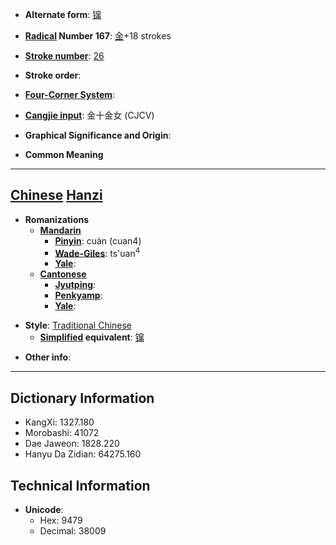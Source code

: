 * '''Alternate form''': [[镩]]

* '''[[Wiktionary:Chinese radical index| Radical]] Number 167''': [[Wiktionary:Chinese radical index 金|金]]+18 strokes

* '''[[Wiktionary:Chinese total strokes index|Stroke number]]''': [[Wiktionary:Chinese total strokes index 26|26]]

* '''Stroke order''': 

* '''[[Wiktionary:Chinese four corner index|Four-Corner System]]''': 

* '''[[Wiktionary:Chinese Cangjie index|Cangjie input]]''': 金十金女 (CJCV)

* '''Graphical Significance and Origin''': 

* '''Common Meaning'''

----

== [[Chinese]] [[Hanzi]] ==

* '''Romanizations'''
** '''[[Mandarin]]'''
*** '''[[Pinyin]]''': cuàn (cuan4)
*** '''[[Wade-Giles]]''': ts'uan<sup>4</sup>
*** '''[[Yale]]''': 
** '''[[Cantonese]]'''
*** '''[[Jyutping]]''':
*** '''[[Penkyamp]]''': 
*** '''[[Yale]]''': 

* '''Style''': [[Traditional Chinese]] 
** '''[[Simplified Chinese|Simplified]] equivalent''': [[镩]]

* '''Other info''': 

----

== Dictionary Information ==

* KangXi: 1327.180
* Morobashi: 41072
* Dae Jaweon: 1828.220
* Hanyu Da Zidian: 64275.160

== Technical Information ==

* '''Unicode''':
** Hex: 9479
** Decimal: 38009